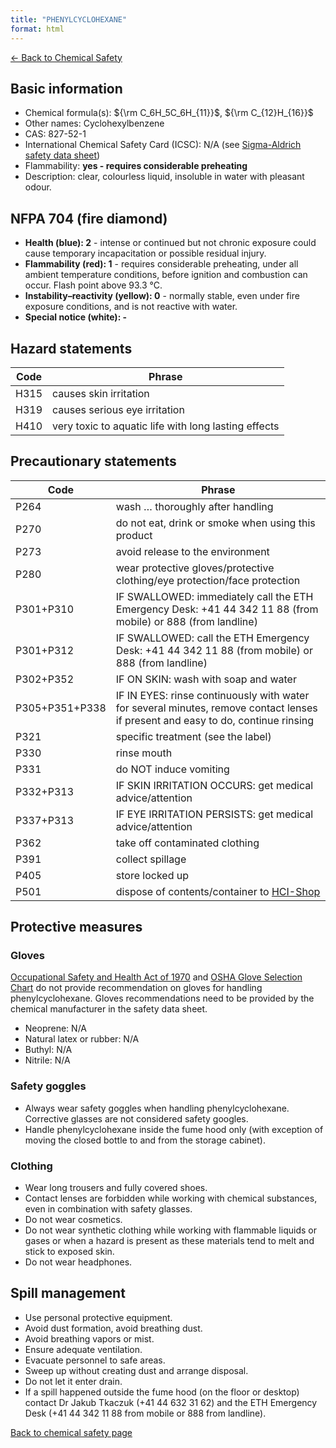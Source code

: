 ```yaml
---
title: "PHENYLCYCLOHEXANE"
format: html
---
```


[← Back to Chemical Safety](../chemical-safety.qmd)


## Basic information
- Chemical formula(s): ${\rm C_6H_5C_6H_{11}}$, ${\rm C_{12}H_{16}}$
- Other names: Cyclohexylbenzene
- CAS: 827-52-1
- International Chemical Safety Card (ICSC): N/A (see [Sigma-Aldrich safety data sheet](https://www.sigmaaldrich.com/CH/en/sds/aldrich/c104809))
- Flammability: **yes - requires considerable preheating**
- Description: clear, colourless liquid, insoluble in water with pleasant odour.

## NFPA 704 (fire diamond)
- **Health (blue): 2** - intense or continued but not chronic exposure could cause temporary incapacitation or possible residual injury.
- **Flammability (red): 1** - requires considerable preheating, under all ambient temperature conditions, before ignition and combustion can occur. Flash point above 93.3 °C.
- **Instability–reactivity (yellow): 0** - normally stable, even under fire exposure conditions, and is not reactive with water.
- **Special notice (white): -**

## Hazard statements
| Code | Phrase                                               |
| ---- | ---------------------------------------------------- |
| H315 | causes skin irritation                               |
| H319 | causes serious eye irritation                        |
| H410 | very toxic to aquatic life with long lasting effects |

## Precautionary statements
| Code           | Phrase                                                                                                                           |
| -------------- | -------------------------------------------------------------------------------------------------------------------------------- |
| P264           | wash ... thoroughly after handling                                                                                               |
| P270           | do not eat, drink or smoke when using this product                                                                               |
| P273           | avoid release to the environment                                                                                                 |
| P280           | wear protective gloves/protective clothing/eye protection/face protection                                                        |
| P301+P310      | IF SWALLOWED: immediately call the ETH Emergency Desk: +41 44 342 11 88 (from mobile) or 888 (from landline)                     |
| P301+P312      | IF SWALLOWED: call the ETH Emergency Desk: +41 44 342 11 88 (from mobile) or 888 (from landline)                                 |
| P302+P352      | IF ON SKIN: wash with soap and water                                                                                             |
| P305+P351+P338 | IF IN EYES: rinse continuously with water for several minutes, remove contact lenses if present and easy to do, continue rinsing |
| P321           | specific treatment (see the label)                                                                                               |
| P330           | rinse mouth                                                                                                                      |
| P331           | do NOT induce vomiting                                                                                                           |
| P332+P313      | IF SKIN IRRITATION OCCURS: get medical advice/attention                                                                          |
| P337+P313      | IF EYE IRRITATION PERSISTS: get medical advice/attention                                                                         |
| P362           | take off contaminated clothing                                                                                                   |
| P391           | collect spillage                                                                                                                 |
| P405           | store locked up                                                                                                                  |
| P501           | dispose of contents/container to [HCI-Shop](https://hci-shop.ethz.ch/en/)                                                        |

## Protective measures

### Gloves
[Occupational Safety and Health Act of 1970](https://www.osha.gov/sites/default/files/publications/osha3151.pdf) and [OSHA Glove Selection Chart](https://safety.fsu.edu/safety_manual/OSHA%20Glove%20Selection%20Chart.pdf) do not provide recommendation on gloves for handling phenylcyclohexane. Gloves recommendations need to be provided by the chemical manufacturer in the safety data sheet.

- Neoprene: N/A
- Natural latex or rubber: N/A
- Buthyl: N/A
- Nitrile: N/A

### Safety goggles
- Always wear safety goggles when handling phenylcyclohexane. Corrective glasses are not considered safety googles.
- Handle phenylcyclohexane inside the fume hood only (with exception of moving the closed bottle to and from the storage cabinet).

### Clothing
- Wear long trousers and fully covered shoes.
- Contact lenses are forbidden while working with chemical substances, even in combination with safety glasses.
- Do not wear cosmetics.
- Do not wear synthetic clothing while working with flammable liquids or gases or when a hazard is present as these materials tend to melt and stick to exposed skin.
- Do not wear headphones.

## Spill management
- Use personal protective equipment.
- Avoid dust formation, avoid breathing dust.
- Avoid breathing vapors or mist.
- Ensure adequate ventilation.
- Evacuate personnel to safe areas.
- Sweep up without creating dust and arrange disposal.
- Do not let it enter drain.
- If a spill happened outside the fume hood (on the floor or desktop) contact Dr Jakub Tkaczuk (+41 44 632 31 62) and the ETH Emergency Desk (+41 44 342 11 88 from mobile or 888 from landline).

[Back to chemical safety page](https://github.com/Global-Health-Engineering/group-safety/tree/main/02-chemical-safety)  
